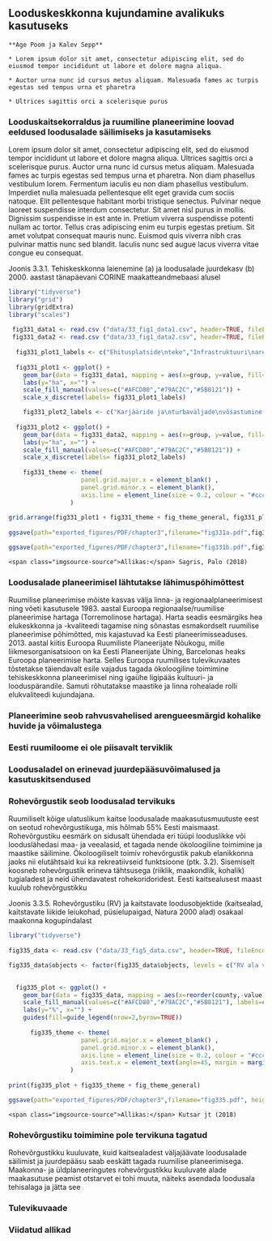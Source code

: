 ## Looduskeskkonna kujundamine avalikuks kasutuseks {#chapter33 .chapter_section .chapter3_section}


```block
**Age Poom ja Kalev Sepp**
```

```block
* Lorem ipsum dolor sit amet, consectetur adipiscing elit, sed do eiusmod tempor incididunt ut labore et dolore magna aliqua.

* Auctor urna nunc id cursus metus aliquam. Malesuada fames ac turpis egestas sed tempus urna et pharetra

* Ultrices sagittis orci a scelerisque purus
```

### Looduskaitsekorraldus ja ruumiline planeerimine loovad eeldused loodusalade säilimiseks ja kasutamiseks {.chapter3_section}

Lorem ipsum dolor sit amet, consectetur adipiscing elit, sed do eiusmod tempor incididunt ut labore et dolore magna aliqua. Ultrices sagittis orci a scelerisque purus. Auctor urna nunc id cursus metus aliquam. Malesuada fames ac turpis egestas sed tempus urna et pharetra. Non diam phasellus vestibulum lorem. Fermentum iaculis eu non diam phasellus vestibulum. Imperdiet nulla malesuada pellentesque elit eget gravida cum sociis natoque. Elit pellentesque habitant morbi tristique senectus. Pulvinar neque laoreet suspendisse interdum consectetur. Sit amet nisl purus in mollis. Dignissim suspendisse in est ante in. Pretium viverra suspendisse potenti nullam ac tortor. Tellus cras adipiscing enim eu turpis egestas pretium. Sit amet volutpat consequat mauris nunc. Euismod quis viverra nibh cras pulvinar mattis nunc sed blandit. Iaculis nunc sed augue lacus viverra vitae congue eu consequat.

<p class="caption" id="figure331"><span class="figure-number">Joonis 3.3.1.</span> Tehiskeskkonna laienemine (a) ja loodusalade juurdekasv (b) 2000. aastast tänapäevani CORINE maakatteandmebaasi alusel</p>

```r

library("tidyverse")
library("grid")
library(gridExtra)
library("scales")
  
 fig331_data1 <- read.csv ("data/33_fig1_data1.csv", header=TRUE, fileEncoding="utf-8")
 fig331_data2 <- read.csv ("data/33_fig1_data2.csv", header=TRUE, fileEncoding="utf-8")
 
  fig331_plot1_labels <- c("Ehitusplatside\nteke","Infrastruktuuri\narendamine", "Maardlate,\nkarjääride ja\nturbaväljade\nlaienemine", "Valglinnastumine")
  
  fig331_plot1 <- ggplot() +
    geom_bar(data = fig331_data1, mapping = aes(x=group, y=value, fill=time_period), width=0.7, stat="identity", position = "dodge") +
    labs(y="ha", x="") +
    scale_fill_manual(values=c("#AFCD80","#79AC2C","#5B8121")) +
    scale_x_discrete(labels= fig331_plot1_labels)

    fig331_plot2_labels <- c("Karjääride ja\nturbaväljade\nvõsastumine /\nmetsastumine","Tehisalade\nkadu", "Vabaaja- ja\npuhkealade kasv\nasulatest välja", "Veesilmade\nkasv")
    
  fig331_plot2 <- ggplot() +
    geom_bar(data = fig331_data2, mapping = aes(x=group, y=value, fill=time_period), width=0.7, stat="identity", position = "dodge") +
    labs(y="ha", x="") +
    scale_fill_manual(values=c("#AFCD80","#79AC2C","#5B8121")) +
    scale_x_discrete(labels= fig331_plot2_labels)
  
    fig331_theme <- theme(
                    panel.grid.major.x = element_blank() ,
                    panel.grid.minor.x = element_blank(),
                    axis.line = element_line(size = 0.2, colour = "#cccccc"),
                 )
  
grid.arrange(fig331_plot1 + fig331_theme + fig_theme_general, fig331_plot2 +  fig331_theme + fig_theme_general, ncol = 1)
 
ggsave(path="exported_figures/PDF/chapter3",filename="fig331a.pdf",fig331_plot1 + fig_theme_general + fig331_theme, height=140, width=200, units="mm")

ggsave(path="exported_figures/PDF/chapter3",filename="fig331b.pdf",fig331_plot2 + fig_theme_general + fig331_theme, height=140, width=200, units="mm")
```

``` block
<span class="imgsource-source">Allikas:</span> Sagris, Palo (2018)
```
### Loodusalade planeerimisel lähtutakse lähimuspõhimõttest {.chapter3_section}

Ruumilise planeerimise mõiste kasvas välja linna- ja regionaalplaneerimisest ning võeti kasutusele 1983. aastal Euroopa regionaalse/ruumilise planeerimise hartaga (Torremolinose hartaga). Harta seadis eesmärgiks hea elukeskkonna ja -kvaliteedi tagamise ning sõnastas esmakordselt ruumilise planeerimise põhimõtted, mis kajastuvad ka Eesti planeerimisseaduses. 2013. aastal kiitis Euroopa Ruumiliste Planeerijate Nõukogu, mille liikmesorganisatsioon on ka Eesti Planeerijate Ühing, Barcelonas heaks Euroopa planeerimise harta. Selles Euroopa ruumilises tulevikuvaates tõstetakse täiendavalt esile vajadus tagada ökoloogiline toimimine tehiskeskkonna planeerimisel ning igaühe ligipääs kultuuri- ja looduspärandile. Samuti rõhutatakse maastike ja linna rohealade rolli elukvaliteedi kujundajana.

### Planeerimine seob rahvusvahelised arengueesmärgid kohalike huvide ja võimalustega {.chapter3_section}

### Eesti ruumiloome ei ole piisavalt terviklik {.chapter3_section}

### Loodusaladel on erinevad juurdepääsuvõimalused ja kasutuskitsendused {.chapter3_section}

### Rohevõrgustik seob loodusalad tervikuks {.chapter3_section}

Ruumiliselt kõige ulatuslikum kaitse loodusalade maakasutusmuutuste eest on seotud rohevõrgustikuga, mis hõlmab 55% Eesti maismaast. Rohevõrgustiku eesmärk on sidusalt ühendada eri tüüpi looduslikke või looduslähedasi maa- ja veealasid, et tagada nende ökoloogiline toimimine ja maastike säilimine. Ökoloogiliselt toimiv rohevõrgustik pakub elanikkonna jaoks nii elutähtsaid kui ka rekreatiivseid funktsioone (ptk. 3.2). Sisemiselt koosneb rohevõrgustik erineva tähtsusega (riiklik, maakondlik, kohalik) tugialadest ja neid ühendavatest rohekoridoridest. Eesti kaitsealusest maast kuulub rohevõrgustikku

<p class="caption" id="figure336"><span class="figure-number">Joonis 3.3.5.</span> Rohevõrgustiku (RV) ja kaitstavate loodusobjektide (kaitsealad, kaitstavate liikide leiukohad, püsielupaigad, Natura 2000 alad) osakaal maakonna kogupindalast</p>

```r

library("tidyverse")
  
fig335_data <- read.csv ("data/33_fig5_data.csv", header=TRUE, fileEncoding="utf-8")

fig335_data$objects <- factor(fig335_data$objects, levels = c("RV ala väljaspool kaitsealasid","Kaitstavad loodusobjektid väljaspool RV ala","Kaitstavad loodusobjektid RV alal"))

 
  fig335_plot <- ggplot() +
    geom_bar(data = fig335_data, mapping = aes(x=reorder(county,-value), y=value, fill=objects), width=0.6, stat="identity") +
    scale_fill_manual(values=c("#AFCD80","#79AC2C","#5B8121"), labels=c("Rohevõrgu ala väljaspool kaitsealasid","Kaitstavad loodusobjektid väljaspool rohevõrgu ala","Kaitstavad loodusobjektid rohevõrgu alal")) +
    labs(y="%", x="") +
    guides(fill=guide_legend(nrow=2,byrow=TRUE))
  
      fig335_theme <- theme(
                    panel.grid.major.x = element_blank() ,
                    panel.grid.minor.x = element_blank(),
                    axis.line = element_line(size = 0.2, colour = "#cccccc"),
                    axis.text.x = element_text(angle=45, margin = margin(t = 7, r = 0, b = 0, l = 0), hjust=1.1),
                 )
      
print(fig335_plot + fig335_theme + fig_theme_general)

ggsave(path="exported_figures/PDF/chapter3",filename="fig335.pdf", height=140, width=210, units="mm")

```

``` block
<span class="imgsource-source">Allikas:</span> Kutsar jt (2018)
```
### Rohevõrgustiku toimimine pole tervikuna tagatud {.chapter3_section}


Rohevõrgustikku kuuluvate, kuid kaitsealadest väljajäävate loodusalade säilimist ja juurdepääsu saab eeskätt tagada ruumilise planeerimisega. Maakonna- ja üldplaneeringutes rohevõrgustikku kuuluvate alade maakasutuse peamist otstarvet ei tohi muuta, näiteks asendada loodusala tehisalaga ja jätta see

### Tulevikuvaade {.chapter3_section}

### Viidatud allikad {-.subreferences}